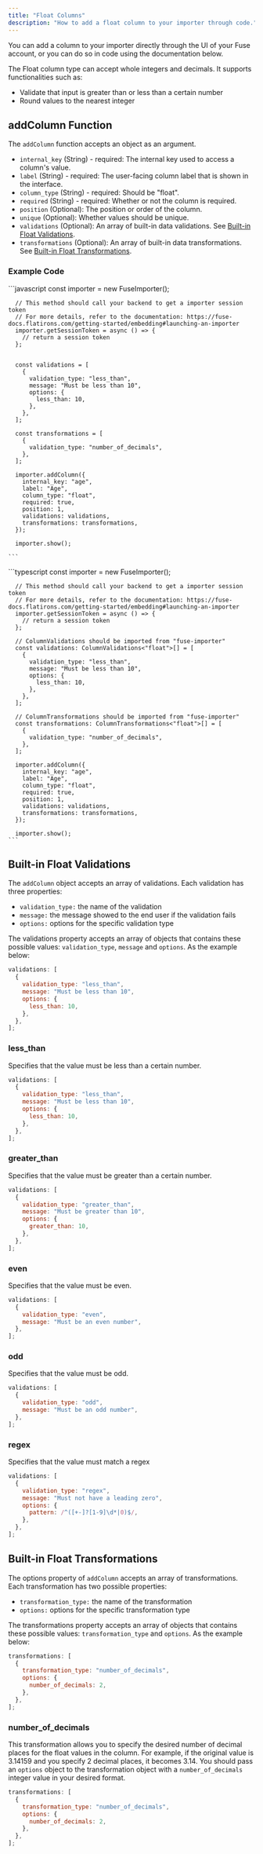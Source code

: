 ```yaml
---
title: "Float Columns"
description: "How to add a float column to your importer through code."
---
```


You can add a column to your importer directly through the UI of your Fuse account, or you can do so in code using the documentation below.

The Float column type can accept whole integers and decimals. It supports functionalities such as:

- Validate that input is greater than or less than a certain number
- Round values to the nearest integer

## addColumn Function

The `addColumn` function accepts an object as an argument.

- `internal_key` (String) - required: The internal key used to access a column's value.
- `label` (String) - required: The user-facing column label that is shown in the interface.
- `column_type` (String) - required: Should be "float".
- `required` (String) - required: Whether or not the column is required.
- `position` (Optional): The position or order of the column.
- `unique` (Optional): Whether values should be unique.
- `validations` (Optional): An array of built-in data validations. See [Built-in Float Validations](#built-in-float-validations).
- `transformations` (Optional): An array of built-in data transformations. See [Built-in Float Transformations](#built-in-float-transformations).

### Example Code

<Tabs>
  <Tab title="JavaScript">
    ```javascript
      const importer = new FuseImporter();

      // This method should call your backend to get a importer session token
      // For more details, refer to the documentation: https://fuse-docs.flatirons.com/getting-started/embedding#launching-an-importer
      importer.getSessionToken = async () => {
        // return a session token
      };


      const validations = [
        {
          validation_type: "less_than",
          message: "Must be less than 10",
          options: {
            less_than: 10,
          },
        },
      ];

      const transformations = [
        {
          validation_type: "number_of_decimals",
        },
      ];

      importer.addColumn({
        internal_key: "age",
        label: "Age",
        column_type: "float",
        required: true,
        position: 1,
        validations: validations,
        transformations: transformations,
      });

      importer.show();

    ```

  </Tab>
  <Tab title="TypeScript">
    ```typescript
      const importer = new FuseImporter();

      // This method should call your backend to get a importer session token
      // For more details, refer to the documentation: https://fuse-docs.flatirons.com/getting-started/embedding#launching-an-importer
      importer.getSessionToken = async () => {
        // return a session token
      };

      // ColumnValidations should be imported from "fuse-importer"
      const validations: ColumnValidations<"float">[] = [
        {
          validation_type: "less_than",
          message: "Must be less than 10",
          options: {
            less_than: 10,
          },
        },
      ];

      // ColumnTransformations should be imported from "fuse-importer"
      const transformations: ColumnTransformations<"float">[] = [
        {
          validation_type: "number_of_decimals",
        },
      ];

      importer.addColumn({
        internal_key: "age",
        label: "Age",
        column_type: "float",
        required: true,
        position: 1,
        validations: validations,
        transformations: transformations,
      });

      importer.show();
    ```

  </Tab>
</Tabs>

## Built-in Float Validations

The `addColumn` object accepts an array of validations. Each validation has three properties:

- `validation_type:` the name of the validation
- `message:` the message showed to the end user if the validation fails
- `options:` options for the specific validation type

The validations property accepts an array of objects that contains these possible values: `validation_type`, `message` and `options`. As the example below:

```javascript
validations: [
  {
    validation_type: "less_than",
    message: "Must be less than 10",
    options: {
      less_than: 10,
    },
  },
];
```

### less_than

Specifies that the value must be less than a certain number.

```javascript
validations: [
  {
    validation_type: "less_than",
    message: "Must be less than 10",
    options: {
      less_than: 10,
    },
  },
];
```

### greater_than

Specifies that the value must be greater than a certain number.

```javascript
validations: [
  {
    validation_type: "greater_than",
    message: "Must be greater than 10",
    options: {
      greater_than: 10,
    },
  },
];
```

### even

Specifies that the value must be even.

```javascript
validations: [
  {
    validation_type: "even",
    message: "Must be an even number",
  },
];
```

### odd

Specifies that the value must be odd.

```javascript
validations: [
  {
    validation_type: "odd",
    message: "Must be an odd number",
  },
];
```

### regex

Specifies that the value must match a regex

```javascript
validations: [
  {
    validation_type: "regex",
    message: "Must not have a leading zero",
    options: {
      pattern: /^([+-]?[1-9]\d*|0)$/,
    },
  },
];
```

## Built-in Float Transformations

The options property of `addColumn` accepts an array of transformations. Each transformation has two possible properties:

- `transformation_type:` the name of the transformation
- `options:` options for the specific transformation type

The transformations property accepts an array of objects that contains these possible values: `transformation_type` and `options`. As the example below:

```javascript
transformations: [
  {
    transformation_type: "number_of_decimals",
    options: {
      number_of_decimals: 2,
    },
  },
];
```

### number_of_decimals

This transformation allows you to specify the desired number of decimal places for the float values in the column. For example, if the original value is 3.14159 and you specify 2 decimal places, it becomes 3.14. You should pass an `options` object to the transformation object with a `number_of_decimals` integer value in your desired format.

```javascript
transformations: [
  {
    transformation_type: "number_of_decimals",
    options: {
      number_of_decimals: 2,
    },
  },
];
```
